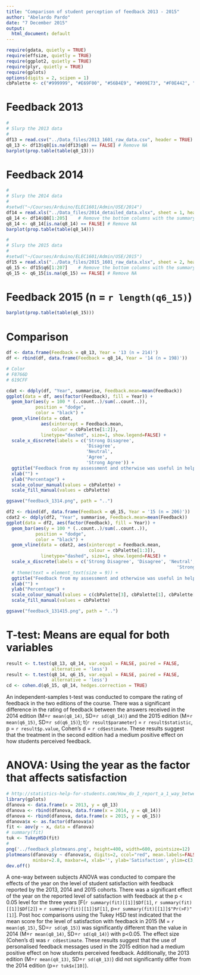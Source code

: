 ```yaml
---
title: "Comparison of student perception of feedback 2013 - 2015"
author: "Abelardo Pardo"
date: "7 December 2015"
output:
  html_document: default
---
```


```r
require(gdata, quietly = TRUE)
require(effsize, quietly = TRUE)
require(ggplot2, quietly = TRUE)
require(plyr, quietly = TRUE)
require(gplots)
options(digits = 2, scipen = 1)
cbPalette <- c("#999999", "#E69F00", "#56B4E9", "#009E73", "#F0E442", "#0072B2", "#D55E00", "#CC79A7")
```

Feedback 2013
=============
```r
#
# Slurp the 2013 data
#
df13 = read.csv("../Data_files/2013_1601_raw_data.csv", header = TRUE)
q8_13 <- df13$q8[is.na(df13$q8) == FALSE] # Remove NA
barplot(prop.table(table(q8_13)))
```

Feedback 2014
=============
```r
#
# Slurp the 2014 data
#
#setwd("~/Courses/Arduino/ELEC1601/Admin/USE/2014")
df14 = read.xls("../Data_files/2014_detailed_data.xlsx", sheet = 1, header = TRUE)
q8_14 <- df14$Q8[1:205]    # Remove the bottom columns with the summary
q8_14 <- q8_14[is.na(q8_14) == FALSE] # Remove NA
barplot(prop.table(table(q8_14)))
```

```r
#
# Slurp the 2015 data
#
#setwd("~/Courses/Arduino/ELEC1601/Admin/USE/2015")
df15 = read.xls("../Data_files/2015_1601_raw_data.xlsx", sheet = 2, header = TRUE)
q6_15 <- df15$q6[1:207]    # Remove the bottom columns with the summary
q6_15 <- q6_15[is.na(q6_15) == FALSE] # Remove NA
```

Feedback 2015 (n =  `r length(q6_15)`)
====================================
```r
barplot(prop.table(table(q6_15)))
```

Comparison
==========

```r
df <- data.frame(Feedback = q8_13, Year = '13 (n = 214)')
df <- rbind(df, data.frame(Feedback = q8_14, Year = '14 (n = 198)'))

# Color
# F8766D
# 619CFF

cdat <- ddply(df, "Year", summarise, Feedback.mean=mean(Feedback))
ggplot(data = df, aes(factor(Feedback), fill = Year)) + 
  geom_bar(aes(y = 100 * (..count..)/sum(..count..)), 
           position = "dodge",
           color = "black") +
  geom_vline(data = cdat, 
             aes(xintercept = Feedback.mean, 
                 colour = cbPalette[1:2]),
             linetype="dashed", size=1, show.legend=FALSE) +
  scale_x_discrete(labels = c('Strong Disagree', 
                              'Disagree', 
                              'Neutral', 
                              'Agree', 
                              'Strong Agree')) +
  ggtitle("Feedback from my assessment and otherwise was useful in helping me learn") +
  xlab("") +
  ylab("Percentage") +
  scale_colour_manual(values = cbPalette) +
  scale_fill_manual(values = cbPalette)

ggsave("feedback_1314.png", path = "..")

df2 <- rbind(df, data.frame(Feedback = q6_15, Year = '15 (n = 206)'))
cdat2 <- ddply(df2, "Year", summarise, Feedback.mean=mean(Feedback))
ggplot(data = df2, aes(factor(Feedback), fill = Year)) + 
  geom_bar(aes(y = 100 * (..count..)/sum(..count..)), 
           position = "dodge",
           color = "black") +
  geom_vline(data = cdat2, aes(xintercept = Feedback.mean, 
                               colour = cbPalette[1:3]),
             linetype="dashed", size=1, show.legend=FALSE) +
  scale_x_discrete(labels = c('Strong Disagree', 'Disagree', 'Neutral', 'Agree',
                                                                'Strong Agree')) +
  # theme(text = element_text(size = 9)) +
  ggtitle("Feedback from my assessment and otherwise was useful in helping me learn (13, 14)\nI have been guided by helpful feedback on my learning (15)") +
  xlab("") +
  ylab("Percentage") +
  scale_colour_manual(values = c(cbPalette[3], cbPalette[1], cbPalette[2])) +
  scale_fill_manual(values = cbPalette)

ggsave("feedback_131415.png", path = "..")

```

T-test: Means are equal for both variables
==========================================

```r
result <- t.test(q8_13, q8_14, var.equal = FALSE, paired = FALSE, 
                 alternative = 'less')
result <- t.test(q8_14, q6_15, var.equal = FALSE, paired = FALSE, 
                 alternative = 'less')
cd <- cohen.d(q6_15, q8_14, hedges.correction = TRUE)
```

An independent-samples t-test was conducted to compare the rating of feedback in the two editions of the course. There was a significant difference in the rating of feedback between the answers received in the 2014 edition (M=`r mean(q8_14)`, SD=`r sd(q8_14)`) and the 2015 edition (M=`r mean(q6_15)`, SD=`r sd(q6_15)`); t(`r result$parameter`) = `r result$statistic`, p = `r result$p.value`, Cohen's d = `r cd$estimate`. These results suggest that the treatment in the second edition had a medium positive effect on how students perceived feedback.

ANOVA: Using the year as the factor that affects satisfaction
=============================================================

```r
# http://statistics-help-for-students.com/How_do_I_report_a_1_way_between_subjects_ANOVA_in_APA_style.htm
library(gplots)
dfanova <- data.frame(x = 2013, y = q8_13)
dfanova <- rbind(dfanova, data.frame(x = 2014, y = q8_14))
dfanova <- rbind(dfanova, data.frame(x = 2015, y = q6_15))
dfanova$x <- as.factor(dfanova$x)
fit <- aov(y ~ x, data = dfanova)
# summary(fit)
tuk <- TukeyHSD(fit)
# 
png('../feedback_plotmeans.png', height=400, width=600, pointsize=12)
plotmeans(dfanova$y ~ dfanova$x, digits=2, ccol="red", mean.labels=FALSE,
          minbar=2.8, maxbar=4, xlab='', ylab='Satisfaction', ylim=c(3,4))
dev.off()
```

A one-way between subjects ANOVA was conducted to compare the effects of the year on the level of student satisfaction with feedback reported by the 2013, 2014 and 2015 cohorts. There was a significant effect of the year on the reported level of satisfaction with feedback at the p < 0.05 level for the three years [F(`r summary(fit)[[1]]$Df[1]`, `r summary(fit)[[1]]$Df[2]`) = `r summary(fit)[[1]]$F[1]`, p=`r summary(fit)[[1]]$"Pr(>F)"[1]`]. Post hoc comparisons using the Tukey HSD test indicated that the mean score for the level of satisfaction with feedback in 2015 (M = `r mean(q6_15)`, SD=`r sd(q6_15)`) was significantly different than the value in 2014 (M=`r mean(q8_14)`, SD=`r sd(q8_14)`) with p<0.05. The effect size (Cohen’s d) was `r cd$estimate`. These results suggest that the use of personalised feedback messages used in the 2015 edition had a medium positive effect on how students perceived feedback. Additionally, the 2013 edition (M=`r mean(q8_13)`, SD=`r sd(q8_13)`) did not significantly differ from the 2014 edition (p=`r tuk$x[10]`).
